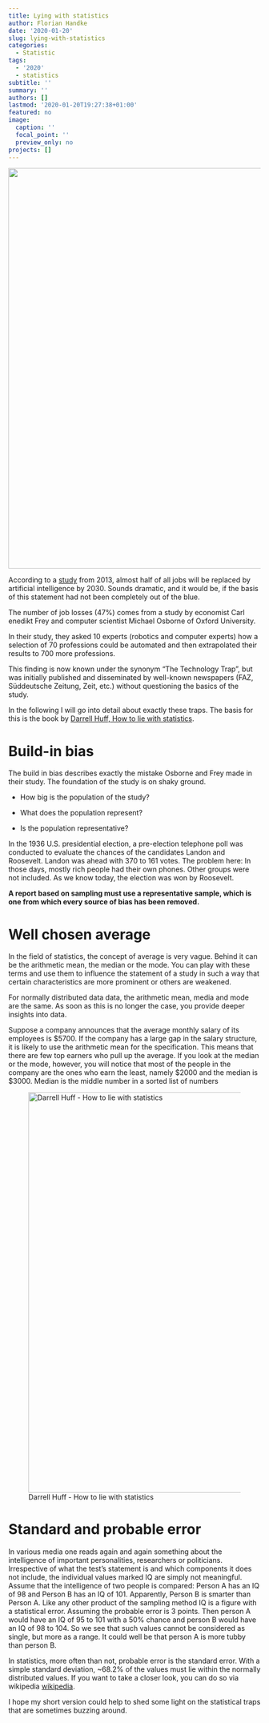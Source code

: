 ```yaml
---
title: Lying with statistics
author: Florian Handke
date: '2020-01-20'
slug: lying-with-statistics
categories:
  - Statistic
tags:
  - '2020'
  - statistics
subtitle: ''
summary: ''
authors: []
lastmod: '2020-01-20T19:27:38+01:00'
featured: no
image:
  caption: ''
  focal_point: ''
  preview_only: no
projects: []
---
```


![](/post/2020-01-22-lying-with-statistics_files/games-dice-4715127_1920.jpg){width=800px}

According to a [study](https://www.oxfordmartin.ox.ac.uk/downloads/academic/The_Future_of_Employment.pdf) from 2013, almost half of all jobs will be replaced by artificial intelligence by 2030. Sounds dramatic, and it would be, if the basis of this statement had not been completely out of the blue.

The number of job losses (47%) comes from a study by economist Carl enedikt Frey and computer scientist Michael Osborne of Oxford University.

In their study, they asked 10 experts (robotics and computer experts) how a selection of 70 professions could be automated and then extrapolated their results to 700 more professions.

This finding is now known under the synonym "The Technology Trap", but was initially published and disseminated by well-known newspapers (FAZ, Süddeutsche Zeitung, Zeit, etc.) without questioning the basics of the study.

In the following I will go into detail about exactly these traps. The basis for this is the book by [Darrell Huff, How to lie with statistics](https://www.goodreads.com/book/show/51291.How_to_Lie_with_Statistics).

# Build-in bias

The build in bias describes exactly the mistake Osborne and Frey made in their study. The foundation of the study is on shaky ground. 

 * How big is the population of the study?
 
 * What does the population represent?
 
 * Is the population representative? 
 
In the 1936 U.S. presidential election, a pre-election telephone poll was conducted to evaluate the chances of the candidates Landon and Roosevelt. Landon was ahead with 370 to 161 votes. The problem here: In those days, mostly rich people had their own phones. Other groups were not included. As we know today, the election was won by Roosevelt.

**A report based on sampling must use a representative sample, which is one from which every source of bias has been removed.**

# Well chosen average

In the field of statistics, the concept of average is very vague. Behind it can be the arithmetic mean, the median or the mode. You can play with these terms and use them to influence the statement of a study in such a way that certain characteristics are more prominent or others are weakened.

For normally distributed data data, the arithmetic mean, media and mode are the same. As soon as this is no longer the case, you provide deeper insights into data.

Suppose a company announces that the average monthly salary of its employees is $5700. If the company has a large gap in the salary structure, it is likely to use the arithmetic mean for the specification. This means that there are few top earners who pull up the average. If you look at the median or the mode, however, you will notice that most of the people in the company are the ones who earn the least, namely $2000 and the median is $3000. Median is the middle number in a sorted list of numbers

![Darrell Huff - How to lie with statistics](/post/2020-01-22-lying-with-statistics_files/huff1.jpg){width=800px}

# Standard and probable error

In various media one reads again and again something about the intelligence of important personalities, researchers or politicians. Irrespective of what the test's statement is and which components it does not include, the individual values marked IQ are simply not meaningful. Assume that the intelligence of two people is compared: Person A has an IQ of 98 and Person B has an IQ of 101. Apparently, Person B is smarter than Person A. Like any other product of the sampling method IQ is a figure with a statistical error. Assuming the probable error is 3 points. Then person A would have an IQ of 95 to 101 with a 50% chance and person B would have an IQ of 98 to 104. So we see that such values cannot be considered as single, but more as a range. It could well be that person A is more tubby than person B. 

In statistics, more often than not, probable error is the standard error. With a simple standard deviation, ~68.2% of the values must lie within the normally distributed values. If you want to take a closer look, you can do so via wikipedia [wikipedia](https://en.wikipedia.org/wiki/Standard_error).

I hope my short version could help to shed some light on the statistical traps that are sometimes buzzing around.
